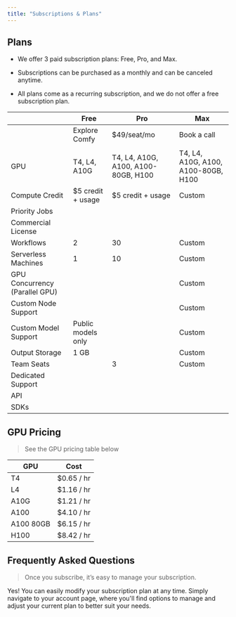 ```yaml
---
title: "Subscriptions & Plans"
---
```


## Plans

* We offer 3 paid subscription plans: Free, Pro, and Max.

* Subscriptions can be purchased as a monthly and can be canceled anytime.

* All plans come as a recurring subscription, and we do not offer a free subscription plan.

|                                | Free                  | Pro                                 | Max                                 |
| ------------------------------ | --------------------- | ----------------------------------- | ----------------------------------- |
|                                | Explore Comfy         | $49/seat/mo                         | Book a call                         |
|                                |                       |                                     |                                     |
| GPU                            | T4, L4, A10G          | T4, L4, A10G, A100, A100-80GB, H100 | T4, L4, A10G, A100, A100-80GB, H100 |
| Compute Credit                 | $5 credit + usage     | $5 credit + usage                   | Custom                              |
| Priority Jobs                  | <Icon icon="dash" />  | <Icon icon="check" />               | <Icon icon="check" />               |
| Commercial License             | <Icon icon="dash" />  | <Icon icon="check" />               | <Icon icon="check" />               |
| Workflows                      | 2                     | 30                                  | Custom                              |
| Serverless Machines            | 1                     | 10                                  | Custom                              |
| GPU Concurrency (Parallel GPU) | <Icon icon="dash" />  | <Icon icon="dash" />                | Custom                              |
| Custom Node Support            | <Icon icon="check" /> | <Icon icon="check" />               | Custom                              |
| Custom Model Support           | Public models only    | <Icon icon="check" />               | Custom                              |
| Output Storage                 | 1 GB                  | <Icon icon="check" />               | Custom                              |
| Team Seats                     | <Icon icon="dash" />  | 3                                   | Custom                              |
| Dedicated Support              | <Icon icon="dash" />  | <Icon icon="check" />               | <Icon icon="check" />               |
| API                            | <Icon icon="check" /> | <Icon icon="check" />               | <Icon icon="check" />               |
| SDKs                           | <Icon icon="dash" />  | <Icon icon="check" />               | <Icon icon="check" />               |

## GPU Pricing

> See the GPU pricing table below

| GPU       | Cost       |
| --------- | ---------- |
| T4        | $0.65 / hr |
| L4        | $1.16 / hr |
| A10G      | $1.21 / hr |
| A100      | $4.10 / hr |
| A100 80GB | $6.15 / hr |
| H100      | $8.42 / hr |

>

## Frequently Asked Questions

> Once you subscribe, it’s easy to manage your subscription.

<AccordionGroup>
  <Accordion title="How can I monitor my usage?" defaultOpen={false} />

  <Accordion title="Is it possible to modify my subscription plan?" defaultOpen={false}>
    Yes! You can easily modify your subscription plan at any time. Simply navigate to your account page, where you'll find options to manage and adjust your current plan to better suit your needs.
  </Accordion>
</AccordionGroup>